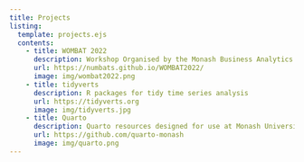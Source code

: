 ```yaml
---
title: Projects
listing:
  template: projects.ejs
  contents:
    - title: WOMBAT 2022
      description: Workshop Organised by the Monash Business Analytics Team 2022 Communicating with Data
      url: https://numbats.github.io/WOMBAT2022/
      image: img/wombat2022.png
    - title: tidyverts
      description: R packages for tidy time series analysis
      url: https://tidyverts.org
      image: img/tidyverts.jpg
    - title: Quarto
      description: Quarto resources designed for use at Monash University
      url: https://github.com/quarto-monash
      image: img/quarto.png
---
```

